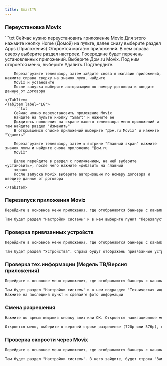 ```yaml
---
title: SmartTV
---
```



### Переустановка Movix
<Tabs>
    <TabItem label="Samsung">
        ```txt
        Сейчас нужно переустановить приложение Movix
        Для этого нажмите кнопку Home (Домой) на пульте, далее снизу выберите раздел Apps (Приложения)
        Откроется магазин приложений. В нем справа сверху выберите раздел настроек. Посередине будет перечень
        установленных приложений. Выберите Дом.ru Movix. Под ним откроется меню, выберите Удалить. Подтвердите.

        Перезагрузите телевизор, затем зайдите снова в магазин приложений, нажмите справа сверху на значок лупы, найдите
        Movix и установите
        После запуска выберите авторизацию по номеру договора и введите данные от договора
        ```
    </TabItem>
    <TabItem label="LG">
        ```txt
        Сейчас нужно переустановить приложение Movix
        Найдите на пульте кнопку "Smart" и нажмите ее
        Дождитесь появления на экране вашего телевизора меню приложений и там найдите раздел "Изменить"
        В открывшемся списке приложений выберите "Дом.ru Movix" и нажмите "Удалить"

        Перезагрузите телевизор, затем в витрине "Главный экран" нажмите значок лупы и найдите снова приложение "Дом.ru
        Movix"

        Далее перейдите в раздел с приложением, на ней выберите «установить», после чего нажмите «добавить на главный
        экран»
        После запуска Movix выберите авторизацию по номеру договора и введите данные от договора
        ```
    </TabItem>
</Tabs>

### Перезапуск приложения Movix
```txt
Перейдите в основное меню приложения, где отображаются баннеры с каналами\подписками, затем зайдите в настройки (значок шестеренки в правом верхнем углу).

Там будет раздел "Настройки системы" и в нем выберите пункт "Перезапустить приложение"
```

### Проверка привязанных устройств
```txt
Перейдите в основное меню приложения, где отображаются баннеры с каналами\подписками, затем зайдите в настройки (значок шестеренки в правом верхнем углу)

Там будет раздел "Устройства". Справа будут отображены привязанные устройства, где должен быть Ваш ТВ
```

### Проверка тех.информации (Модель ТВ/Версия приложения)
```txt
Перейдите в основное меню приложения, где отображаются баннеры с каналами\подписками, затем зайдите в настройки (значок шестеренки в правом верхнем углу)

Там будет раздел "Настройки системы" и в нем подраздел "Техническая информация"
Нажмите на последний пункт и сделайте фото информации
```

### Смена разрешения
```txt
Нажмите во время вещания кнопку вниз или ОК. Откроется навигационное меню. Выберите справа значок шестеренки и нажмите на нем кнопку ОК

Откроется меню, выберите в верхней строке разрешение (720p или 576p), которое стоит перед последним пунктом "Max", потом нажмите на нем ОК и ниже нажмите кнопку "Применить"
```

### Проверка скорости через Movix
```txt
Перейдите в основное меню приложения, где отображаются баннеры с каналами\подписками, затем зайдите в настройки (значок шестеренки в правом верхнем углу).

Там будет раздел "Настройки системы". В него зайдите, будет строка "Замер скорости". Проведите замер и напишите результаты
```